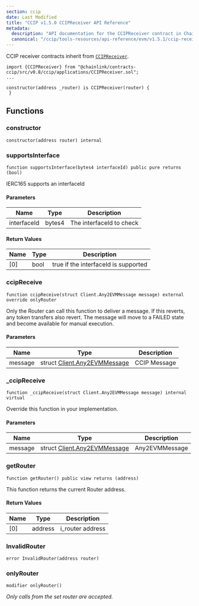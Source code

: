 ```yaml
---
section: ccip
date: Last Modified
title: "CCIP v1.5.0 CCIPReceiver API Reference"
metadata:
  description: "API documentation for the CCIPReceiver contract in Chainlink CCIP v1.5.0, the base contract for applications receiving cross-chain messages."
  canonical: "/ccip/tools-resources/api-reference/evm/v1.5.1/ccip-receiver"
---
```



<CcipCommon callout="importCCIPPackage150" />

CCIP receiver contracts inherit from [`CCIPReceiver`](https://github.com/smartcontractkit/ccip/tree/release/contracts-ccip-1.5.0/contracts/src/v0.8/ccip/applications/CCIPReceiver.sol).

```solidity
import {CCIPReceiver} from "@chainlink/contracts-ccip/src/v0.8/ccip/applications/CCIPReceiver.sol";
...

constructor(address _router) is CCIPReceiver(router) {
 }
```

## Functions

### constructor

```solidity
constructor(address router) internal
```

### supportsInterface

```solidity
function supportsInterface(bytes4 interfaceId) public pure returns (bool)
```

IERC165 supports an interfaceId

#### Parameters

| Name        | Type   | Description              |
| ----------- | ------ | ------------------------ |
| interfaceId | bytes4 | The interfaceId to check |

#### Return Values

| Name | Type | Description                          |
| ---- | ---- | ------------------------------------ |
| [0]  | bool | true if the interfaceId is supported |

### ccipReceive

```solidity
function ccipReceive(struct Client.Any2EVMMessage message) external  override onlyRouter
```

Only the Router can call this function to deliver a message.
If this reverts, any token transfers also revert. The message
will move to a FAILED state and become available for manual execution.

#### Parameters

| Name    | Type                                                                                                 | Description  |
| ------- | ---------------------------------------------------------------------------------------------------- | ------------ |
| message | struct [Client.Any2EVMMessage](/ccip/tools-resources/api-reference/evm/v1.5.0/client#any2evmmessage) | CCIP Message |

### \_ccipReceive

```solidity
function _ccipReceive(struct Client.Any2EVMMessage message) internal virtual
```

Override this function in your implementation.

#### Parameters

| Name    | Type                                                                                                 | Description    |
| ------- | ---------------------------------------------------------------------------------------------------- | -------------- |
| message | struct [Client.Any2EVMMessage](/ccip/tools-resources/api-reference/evm/v1.5.0/client#any2evmmessage) | Any2EVMMessage |

### getRouter

```solidity
function getRouter() public view returns (address)
```

This function returns the current Router address.

#### Return Values

| Name | Type    | Description      |
| ---- | ------- | ---------------- |
| [0]  | address | i_router address |

### InvalidRouter

```solidity
error InvalidRouter(address router)
```

### onlyRouter

```solidity
modifier onlyRouter()
```

_Only calls from the set router are accepted._
